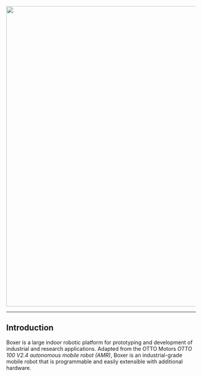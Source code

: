 <center>
  <img src="/img/robot_boxer_1.png" width="800"/>
</center>

---

## Introduction

Boxer is a large indoor robotic platform for prototyping and development of industrial and research applications. 
Adapted from the OTTO Motors _OTTO 100 V2.4 autonomous mobile robot (AMR)_, 
Boxer is an industrial-grade mobile robot that is programmable and easily extensible with additional hardware.